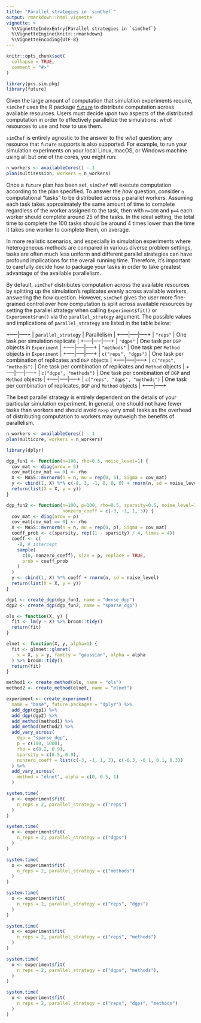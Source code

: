 ```yaml
---
title: "Parallel strategies in `simChef`"
output: rmarkdown::html_vignette
vignette: >
  %\VignetteIndexEntry{Parallel strategies in `simChef`}
  %\VignetteEngine{knitr::rmarkdown}
  %\VignetteEncoding{UTF-8}
---
```


```r
knitr::opts_chunk$set(
  collapse = TRUE,
  comment = "#>"
)
```

```r
library(pcs.sim.pkg)
library(future)
```

Given the large amount of computation that simulation experiments require,
`simChef` uses the R package [`future`](https://future.futureverse.org/) to
distribute computation across available resources. Users must decide upon two
aspects of the distributed computation in order to effectively parallelize the
simulations: _what_ resources to use and _how_ to use them.

`simChef` is entirely agnostic to the answer to the _what_ question; any
resource that `future` supports is also supported. For example, to run your
simulation experiments on your local Linux, macOS, or Windows machine using all
but one of the cores, you might run:

```r
n_workers <- availableCores() - 1
plan(multisession, workers = n_workers)
```

Once a `future` plan has been set, `simChef` will execute computation according
to the plan specified. To answer the _how_ question, consider `n` computational
"tasks" to be distributed across `p` parallel workers. Assuming each task takes
approximately the same amount of time to complete regardless of the worker
assigned to the task, then with `n=100` and `p=4` each worker should complete
around 25 of the tasks. In the ideal setting, the total time to complete the 100
tasks should be around 4 times lower than the time it takes one worker to
complete them, on average.

In more realistic scenarios, and especially in simulation experiments where
heterogeneous methods are compared in various diverse problem settings, tasks
are often much less uniform and different parallel strategies can have profound
implications for the overall running time. Therefore, it's important to
carefully decide how to package your tasks in order to take greatest advantage
of the available parallelism.

By default, `simChef` distributes computation across the available resources by
splitting up the simulation's replicates evenly across available workers,
answering the _how_ question. However, `simChef` gives the user more
fine-grained control over how computation is split across available resources by
setting the parallel strategy when calling `Experiment$fit()` or
`Experiment$run()` via the `parallel_strategy` argument. The possible values and
implications of `parallel_strategy` are listed in the table below:

+-----|-----+
| `parallel_strategy` | Parallelism |
+-----|-----|-----+
| `"reps"` | One task per simulation replicate |
+-----|-----|-----+
| `"dgps"` | One task per `DGP` objects in `Experiment` |
+-----|-----|-----+
|  `"methods"` | One task per `Method` objects in `Experiment` |
+-----|-----|-----+
| `c("reps", "dgps")` | One task per combination of replicates and `DGP` objects  |
+-----|-----|-----+
| `c("reps", "methods")` | One task per combination of replicates and `Method` objects  |
+-----|-----|-----+
| `c("dgps", "methods")` | One task per combination of `DGP` and `Method` objects  |
+-----|-----|-----+
| `c("reps", "dgps", "methods")` | One task per combination of replicates, `DGP` and `Method` objects |
+-----|-----+

The best parallel strategy is entirely dependent on the details of your
particular simulation experiment. In general, one should not have fewer tasks
than workers and should avoid `n>>p` very small tasks as the overhead of
distributing computation to workers may outweigh the benefits of parallelism.

```r
n_workers <- availableCores() - 1
plan(multicore, workers = n_workers)

library(dplyr)

dgp_fun1 <- function(n=100, rho=0.5, noise_level=1) {
  cov_mat <- diag(nrow = 5)
  cov_mat[cov_mat == 0] <- rho
  X <- MASS::mvrnorm(n = n, mu = rep(0, 5), Sigma = cov_mat)
  y <- cbind(1, X) %*% c(-8, 3, -1, 0, 0, 0) + rnorm(n, sd = noise_level)
  return(list(X = X, y = y))
}

dgp_fun2 <- function(n=100, p=100, rho=0.5, sparsity=0.5, noise_level=1,
                     nonzero_coeff = c(-3, -1, 1, 3)) {
  cov_mat <- diag(nrow = p)
  cov_mat[cov_mat == 0] <- rho
  X <- MASS::mvrnorm(n = n, mu = rep(0, p), Sigma = cov_mat)
  coeff_prob <- c(sparsity, rep((1 - sparsity) / 4, times = 4))
  coeff <- c(
    -8, # intercept
    sample(
      c(0, nonzero_coeff), size = p, replace = TRUE,
      prob = coeff_prob
    )
  )
  y <- cbind(1, X) %*% coeff + rnorm(n, sd = noise_level)
  return(list(X = X, y = y))
}

dgp1 <- create_dgp(dgp_fun1, name = "dense_dgp")
dgp2 <- create_dgp(dgp_fun2, name = "sparse_dgp")

ols <- function(X, y) {
  fit <- lm(y ~ X) %>% broom::tidy()
  return(fit)
}

elnet <- function(X, y, alpha=1) {
  fit <- glmnet::glmnet(
    x = X, y = y, family = "gaussian", alpha = alpha
  ) %>% broom::tidy()
  return(fit)
}

method1 <- create_method(ols, name = "ols")
method2 <- create_method(elnet, name = "elnet")

experiment <- create_experiment(
  name = "base", future.packages = "dplyr") %>%
  add_dgp(dgp1) %>%
  add_dgp(dgp2) %>%
  add_method(method1) %>%
  add_method(method2) %>%
  add_vary_across(
    dgp = "sparse_dgp",
    p = c(100, 1000),
    rho = c(0.2, 0.9),
    sparsity = c(0.5, 0.9),
    nonzero_coeff = list(c(-3, -1, 1, 3), c(-0.3, -0.1, 0.1, 0.3))
  ) %>%
  add_vary_across(
    method = "elnet", alpha = c(0, 0.5, 1)
  )

system.time(
  o <- experiment$fit(
    n_reps = 2, parallel_strategy = c("reps")
  )
)

system.time(
  o <- experiment$fit(
    n_reps = 2, parallel_strategy = c("dgps")
  )
)

system.time(
  o <- experiment$fit(
    n_reps = 2, parallel_strategy = c("methods")
  )
)

system.time(
  o <- experiment$fit(
    n_reps = 2, parallel_strategy = c("reps", "dgps")
  )
)

system.time(
  o <- experiment$fit(
    n_reps = 2, parallel_strategy = c("reps", "methods")
  )
)

system.time(
  o <- experiment$fit(
    n_reps = 2, parallel_strategy = c("dgps", "methods"),
  )
)

system.time(
  o <- experiment$fit(
    n_reps = 2, parallel_strategy = c("reps", "dgps", "methods")
  )
)
```
